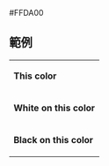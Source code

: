 <nowiki>#FFDA00</nowiki><noinclude>
== 範例 ==
{|
|- style="color:{{ {{PAGENAME}} }}"
| '''This color'''
|- style="background:{{ {{PAGENAME}} }}; color:white"
| '''White on this color'''
|- style="background:{{ {{PAGENAME}} }}; color:black"
| '''Black on this color'''
|}
[[Category:亞洲政黨顏色模板|{{PAGENAME}}]]

</noinclude>
